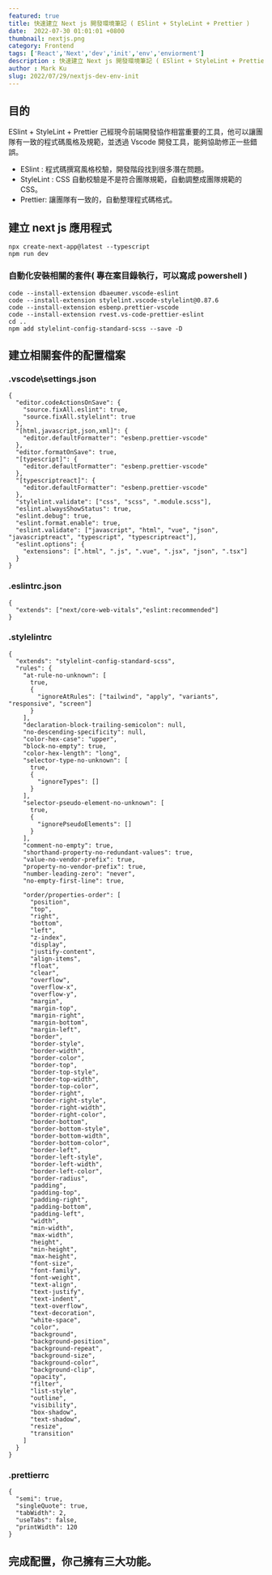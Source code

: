 ```yaml
---
featured: true
title: 快速建立 Next js 開發環境筆記 ( ESlint + StyleLint + Prettier )
date:  2022-07-30 01:01:01 +0800
thumbnail: nextjs.png
category: Frontend
tags: ['React','Next','dev','init','env','enviorment']
description : 快速建立 Next js 開發環境筆記 ( ESlint + StyleLint + Prettier )
author : Mark Ku
slug: 2022/07/29/nextjs-dev-env-init
---
```

## 目的
ESlint + StyleLint + Prettier 己經現今前端開發協作相當重要的工具，他可以讓團隊有一致的程式碼風格及規範，並透過 Vscode 開發工具，能夠協助修正一些錯誤。

* ESlint : 程式碼撰寫風格校驗，開發階段找到很多潛在問題。
* StyleLint : CSS 自動校驗是不是符合團隊規範，自動調整成團隊規範的 CSS。
* Prettier: 讓團隊有一致的，自動整理程式碼格式。

## 建立 next js 應用程式
```
npx create-next-app@latest --typescript
npm run dev
```
### 自動化安裝相關的套件( 專在案目錄執行，可以寫成 powershell )

```
code --install-extension dbaeumer.vscode-eslint 
code --install-extension stylelint.vscode-stylelint@0.87.6
code --install-extension esbenp.prettier-vscode
code --install-extension rvest.vs-code-prettier-eslint
cd ..
npm add stylelint-config-standard-scss --save -D
```

## 建立相關套件的配置檔案
### .vscode\settings.json 

```
{  
  "editor.codeActionsOnSave": {
    "source.fixAll.eslint": true,
    "source.fixAll.stylelint": true
  },
  "[html,javascript,json,xml]": {
    "editor.defaultFormatter": "esbenp.prettier-vscode"
  },
  "editor.formatOnSave": true,
  "[typescript]": {
    "editor.defaultFormatter": "esbenp.prettier-vscode"
  },
  "[typescriptreact]": {
    "editor.defaultFormatter": "esbenp.prettier-vscode"
  },
  "stylelint.validate": ["css", "scss", ".module.scss"],
  "eslint.alwaysShowStatus": true,
  "eslint.debug": true,
  "eslint.format.enable": true,
  "eslint.validate": ["javascript", "html", "vue", "json", "javascriptreact", "typescript", "typescriptreact"],
  "eslint.options": {
    "extensions": [".html", ".js", ".vue", ".jsx", "json", ".tsx"]
  }
}
```

### .eslintrc.json
```
{
  "extends": ["next/core-web-vitals","eslint:recommended"]
}
```

### .stylelintrc
```
{
  "extends": "stylelint-config-standard-scss",
  "rules": {
    "at-rule-no-unknown": [
      true,
      {
        "ignoreAtRules": ["tailwind", "apply", "variants", "responsive", "screen"]
      }
    ],
    "declaration-block-trailing-semicolon": null,
    "no-descending-specificity": null,
    "color-hex-case": "upper",
    "block-no-empty": true,
    "color-hex-length": "long",
    "selector-type-no-unknown": [
      true,
      {
        "ignoreTypes": []
      }
    ],
    "selector-pseudo-element-no-unknown": [
      true,
      {
        "ignorePseudoElements": []
      }
    ],
    "comment-no-empty": true,
    "shorthand-property-no-redundant-values": true,
    "value-no-vendor-prefix": true,
    "property-no-vendor-prefix": true,
    "number-leading-zero": "never",
    "no-empty-first-line": true,

    "order/properties-order": [
      "position",
      "top",
      "right",
      "bottom",
      "left",
      "z-index",
      "display",
      "justify-content",
      "align-items",
      "float",
      "clear",
      "overflow",
      "overflow-x",
      "overflow-y",
      "margin",
      "margin-top",
      "margin-right",
      "margin-bottom",
      "margin-left",
      "border",
      "border-style",
      "border-width",
      "border-color",
      "border-top",
      "border-top-style",
      "border-top-width",
      "border-top-color",
      "border-right",
      "border-right-style",
      "border-right-width",
      "border-right-color",
      "border-bottom",
      "border-bottom-style",
      "border-bottom-width",
      "border-bottom-color",
      "border-left",
      "border-left-style",
      "border-left-width",
      "border-left-color",
      "border-radius",
      "padding",
      "padding-top",
      "padding-right",
      "padding-bottom",
      "padding-left",
      "width",
      "min-width",
      "max-width",
      "height",
      "min-height",
      "max-height",
      "font-size",
      "font-family",
      "font-weight",
      "text-align",
      "text-justify",
      "text-indent",
      "text-overflow",
      "text-decoration",
      "white-space",
      "color",
      "background",
      "background-position",
      "background-repeat",
      "background-size",
      "background-color",
      "background-clip",
      "opacity",
      "filter",
      "list-style",
      "outline",
      "visibility",
      "box-shadow",
      "text-shadow",
      "resize",
      "transition"
    ]
  }
}
```

### .prettierrc

```
{
  "semi": true,
  "singleQuote": true,
  "tabWidth": 2,
  "useTabs": false,
  "printWidth": 120
}
```

## 完成配置，你己擁有三大功能。